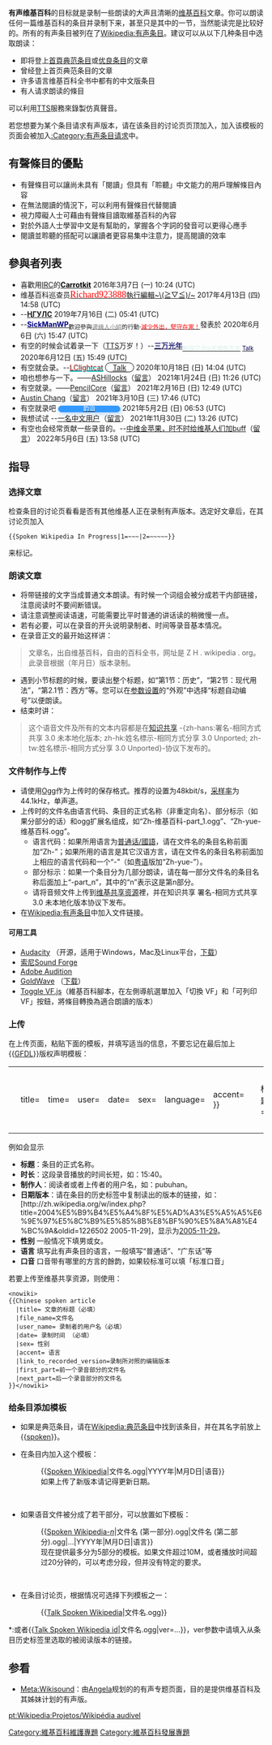 {{维基专题状态|semi-active}}{{Shortcut|WP:WSW|WP:SPOKEN}}
{{noteTA|G1=IT}}
'''有声维基百科'''的目标就是录制一些朗读的大声且清晰的[[维基百科|维基百科]]文章。你可以朗读任何一篇维基百科的条目并录制下来，甚至只是其中的一节，当然能读完是比较好的。所有的有声条目被列在了[[Wikipedia:有声条目|Wikipedia:有声条目]]。建议可以从以下几种条目中选取朗读：

*即将登上[[Wikipedia:首页|首頁]][[Wikipedia:典范条目|典范条目]]或[[Wikipedia:优良条目|优良条目]]的文章
*曾经登上首页典范条目的文章
*许多语言维基百科全书中都有的中文版条目
*有人请求朗读的條目

可以利用[[文字轉語音|TTS]]服務來錄製仿真聲音。

若您想要为某个条目请求有声版本，请在该条目的讨论页页顶加入{{tl|Spoken Wikipedia request}}，加入该模板的页面会被加入[[:Category:有声条目请求|:Category:有声条目请求]]中。

==有聲條目的優點==
*有聲條目可以讓尚未具有「閱讀」但具有「聆聽」中文能力的用戶理解條目內容
*在無法閱讀的情況下，可以利用有聲條目代替閱讀
*視力障礙人士可藉由有聲條目讀取維基百科的內容
*對於外語人士學習中文是有幫助的，掌握各个字詞的發音可以更得心應手
*閱讀並聆聽的搭配可以讓讀者更容易集中注意力，提高閱讀的效率

== 參與者列表 ==
* 喜歡用[[WP:IRC|IRC]]的[[User:Carrotkit|<span style="color:black;">'''Carrotkit'''</span>]] 2016年3月7日 (一) 10:24 (UTC)
* 维基百科巡查员[[User:Richard923888|<font face="Cooper Black" size="4" color="red">Richard923888</font>]][[:分類:維基執行編輯|執行編輯]][[User_talk:Richard923888/talk|~\(≧▽≦)/~]] 2017年4月13日 (四) 14:58 (UTC)
*--'''[[U:Ngguls|Ң]][[uT:Ngguls|ГУ]][[Special:用户贡献/Ngguls|ЛС]]''' 2019年7月16日 (二) 05:41 (UTC)
*--'''[[U:SickManWP|<span style="color:navy;">SickManWP</span>]]'''<sub>歡迎參與[[WP:MPC|<span style="color:grey;">邊緣人小組</span>]]的行動·[[COVID-19|<span style="color:red;">減少外出，堅守在家！</span>]]</sub>發表於 2020年6月6日 (六) 15:47 (UTC)
*有空的时候会试着录一下（[[TTS|TTS]]万岁！）--[[User:30000lightyears|<span style="color: #242575;">'''三万光年'''</span>]]<sub>[[魅族17_Pro|<span style="color: #d9f2ec;">魅族17 Pro天青色万岁</span>]] [[User_talk:30000lightyears|<span style="color: #00004e;">Talk</span>]]</sub> 2020年6月12日 (五) 15:49 (UTC)
*有空就会录。--[[U:LClightcat|<span style="color:red; text-shadow:1px 1px 0px #00FFFF">LClightcat</span>]] <span style="background-color:#FFFFFF; border:1px solid #000000; border-radius: 999px; padding-left:1em; padding-right:1em">[[UT:LClightcat|Talk]]</span> 2020年10月18日 (日) 14:04 (UTC)
*咱也想参与一下。——[[User:ASHillocks|ASHillocks]]（[[User_talk:ASHillocks|留言]]） 2021年1月24日 (日) 11:26 (UTC)
*有空就录。——[[User:PencilCore|PencilCore]]（[[User_talk:ASHillocks|留言]]） 2021年2月16日 (日) 12:49 (UTC)
*[[User:Austin_Chang|Austin Chang]]（[[User_talk:Austin_Chang|留言]]） 2021年3月10日 (三) 17:46 (UTC)
*有空就录吧 [[User:韵泊|<span style="box-shadow:2px 2px 11px #ace;font-family:Constantia,Centaur;font-size:smaller;border-radius:999px;background:#39f;padding:0 50px;color:#fff" title="Reply" lang="en">韵泊</span>]] 2021年5月2日 (日) 06:53 (UTC)
*我想试试 --[[User:A_Chinese_user|一名中文用户]]（[[User_talk:A_Chinese_user|留言]]） 2021年11月30日 (二) 13:26 (UTC)
*有空也会经常贡献一些录音的。--[[User:滑稽金苹果|中维金苹果，时不时给维基人们加buff]]（[[User_talk:滑稽金苹果|留言]]） 2022年5月6日 (五) 13:58 (UTC)

==指导==
===选择文章===
检查条目的讨论页看看是否有其他维基人正在录制有声版本。选定好文章后，在其讨论页加入
 <nowiki>{{Spoken Wikipedia In Progress|1=~~~|2=~~~~~}}</nowiki>

来标记。

===朗读文章===
*将带链接的文字当成普通文本朗读。有时候一个词组会被分成若干内部链接，注意阅读时不要间断错误。
*请注意调整阅读语速，可能需要比平时普通的讲话读的稍微慢一点。
*若有必要，可以在录音的开头说明录制者、时间等录音基本情况。
*在录音正文的最开始这样讲：
<blockquote>文章名，出自维基百科，自由的百科全书，网址是 Z H . wikipedia . org。此录音根据（年月日）版本录制。</blockquote>
*遇到小节标题的时候，要读出整个标题，如“第1节：历史”，“第2节：现代用法”，“第2.1节：西方”等。您可以在[[Special:参数设置#prefsection-9|参数设置]]的“外观”中选择“标题自动编号”以便朗读。
*结束时讲：
<blockquote>这个语音文件及所有的文本内容都是在[[知识共享|知识共享]] -{zh-hans:署名-相同方式共享 3.0 未本地化版本; zh-hk:姓名標示-相同方式分享 3.0 Unported; zh-tw:姓名標示-相同方式分享 3.0 Unported}-协议下发布的。</blockquote>

===文件制作与上传===
*请使用[[Ogg|Ogg]]作为上传时的保存格式。推荐的设置为48kbit/s，[[采样率|采样率]]为44.1kHz，单声道。
*上传时的文件名由语言代码、条目的正式名称（非重定向名）、部分标示（如果分部分的话）和ogg扩展名组成，如“Zh-维基百科-part_1.ogg”、“Zh-yue-维基百科.ogg”。
**语言代码：如果所用语言为[[现代标准汉语|普通话/國語]]，请在文件名的条目名称前面加“Zh-”；如果所用的语言是其它汉语方言，请在文件名的条目名称前面加上相应的语言代码和一个“-”（如[[粤语|粤语]]版加“Zh-yue-”）。
**部分标示：如果一个条目分为几部分朗读，请在每一部分文件名的条目名称后面加上“-part_n”，其中的“n”表示这是第n部分。
**请将音频文件上传到[[:commons:|维基共享资源]]裡，并在知识共享 署名-相同方式共享 3.0 未本地化版本协议下发布。
*在[[Wikipedia:有声条目|Wikipedia:有声条目]]中加入文件链接。

====可用工具====
*[[Audacity|Audacity]] （开源，适用于Windows，Mac及Linux平台，[http://audacity.sourceforge.net/download/ 下载]）
*[[索尼|索尼]][[Sound_Forge|Sound Forge]]
*[[Adobe_Audition|Adobe Audition]] 
*[[GoldWave|GoldWave]] （[http://www.goldwave.com 下载]）
*[[User:Austin_Zhang/Toggle_VF.js|Toggle VF.js]]（維基百科腳本，在左側導航選單加入「切換 VF」和「可列印 VF」按鈕，將條目轉換為適合朗讀的版本）

===上传===
在上传页面，粘贴下面的模板，并填写适当的信息，不要忘记在最后加上{{[[template:GFDL|GFDL]]}}版权声明模板：
{|
|width="50%"|<pre><nowiki>
{{Spoken article entry
  |title= 
  |time= 
  |user= 
  |date= 
  |sex=
  |language=
  |accent=
}}</nowiki></pre>
|width="50%"|<pre><nowiki>
{{有声条目
  |标题= 
  |时长= 
  |制作人= 
  |日期= 
  |性别=
  |语言=
  |口音=
}}</nowiki></pre>
|}
</pre>

例如会显示

{{Spoken article entry|
|title= 2004年夏季奥林匹克运动会
|time=15:40 
|user=pubuhan
|date=[http://zh.wikipedia.org/w/index.php?title=2004%E5%B9%B4%E5%A4%8F%E5%AD%A3%E5%A5%A5%E6%9E%97%E5%8C%B9%E5%85%8B%E8%BF%90%E5%8A%A8%E4%BC%9A&oldid=1226502 2005-12-02]
|sex=男
|language=普通话
|accent=标准口音
|}}

*'''标题'''：条目的正式名称。
*'''时长'''：这段录音播放的时间长短，如：15:40。
*'''制作人'''：阅读者或者上传者的用户名，如：pubuhan。
*'''日期版本'''：请在条目的历史标签中复制读出的版本的链接，如：<nowiki>[http://zh.wikipedia.org/w/index.php?title=2004%E5%B9%B4%E5%A4%8F%E5%AD%A3%E5%A5%A5%E6%9E%97%E5%8C%B9%E5%85%8B%E8%BF%90%E5%8A%A8%E4%BC%9A&oldid=1226502 2005-11-29]</nowiki>，显示为[http://zh.wikipedia.org/w/index.php?title=2004%E5%B9%B4%E5%A4%8F%E5%AD%A3%E5%A5%A5%E6%9E%97%E5%8C%B9%E5%85%8B%E8%BF%90%E5%8A%A8%E4%BC%9A&oldid=1226502 2005-11-29]。
*'''性别''' 一般情况下填男或女。
*'''语言''' 填写此有声条目的语言，一般填写“普通话”、“广东话”等
*'''口音''' 口音带有哪里的方言的餘韵，如果较标准可以填「标准口音」

若要上传至维基共享资源，则使用：
<pre><nowiki>
{{Chinese spoken article
  |title= 文章的标题（必填）
  |file_name=文件名
  |user_name= 录制者的用户名（必填）
  |date= 录制时间 （必填）
  |sex= 性别 
  |accent= 语言
  |link_to_recorded_version=录制所对照的编辑版本
  |first_part=前一个录音部分的文件名
  |next_part=后一个录音部分的文件名
}}</nowiki></pre>

===给条目添加模板===
*如果是典范条目，请在[[Wikipedia:典范条目|Wikipedia:典范条目]]中找到该条目，并在其名字前放上{{[[template:spoken|spoken]]}}。
{{Spoken Wikipedia|皇家马德里.ogg|2005年|11月29日|语音}}
*在条目内加入这个模板：
*:<nowiki>{{</nowiki>[[Template:Spoken_Wikipedia|Spoken Wikipedia]]<nowiki>|文件名.ogg|YYYY年|M月D日|语音}}</nowiki>
*:如果上传了新版本请记得更新日期。
<br style="clear: both;" />

{{Spoken Wikipedia-2|皇家马德里 (第一部分).ogg|皇家马德里 (第二部分).ogg|2005年|11月29日|语音}}
*如果语音文件被分成了若干部分，可以放置如下模板：
*:<nowiki>{{</nowiki>[[Template:Spoken_Wikipedia-2|Spoken Wikipedia-''n'']]<nowiki>|文件名 (第一部分).ogg|文件名 (第二部分).ogg|...|YYYY年|M月D日|语言}}</nowiki>
*:现在提供最多分为5部分的模板。如果文件超过10M，或者播放时间超过20分钟的，可以考虑分段，但并没有特定的要求。
<br style="clear: both;" />

*在条目讨论页，根据情况可选择下列模板之一：
*:<nowiki>{{</nowiki>[[Template:Talk_Spoken_Wikipedia|Talk Spoken Wikipedia]]<nowiki>|文件名.ogg}}</nowiki>
{{Talk Spoken Wikipedia|皇家马德里.ogg|category=no}}
*:或者<nowiki>{{</nowiki>[[Template:Talk_Spoken_Wikipedia_id|Talk Spoken Wikipedia id]]<nowiki>|文件名.ogg|</nowiki>ver=...<nowiki>}}</nowiki>，ver参数中请填入从条目历史标签里选取的被阅读版本的链接。
{{Talk Spoken Wikipedia id|皇家马德里.ogg|ver=http://zh.wikipedia.org/w/index.php?title=%E7%9A%87%E5%AE%B6%E9%A9%AC%E5%BE%B7%E9%87%8C&oldid=1220576}}

==参看==
*[[Meta:Wikisound|Meta:Wikisound]]：由[[User:Angela|Angela]]规划的的有声专题页面，目的是提供维基百科及其姊妹计划的有声版。

{{WikiProject Footer}}
[[Category:維基百科維護專題|Category:維基百科維護專題]]
[[Category:維基百科發展專題|Category:維基百科發展專題]]

[[pt:Wikipedia:Projetos/Wikipédia_audível|pt:Wikipedia:Projetos/Wikipédia audível]]